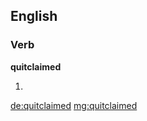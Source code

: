 ==English==

===Verb===
'''quitclaimed'''

# {{past of|[[quitclaim]]}}

[[de:quitclaimed]]
[[mg:quitclaimed]]